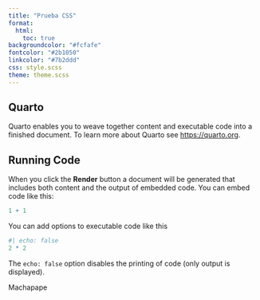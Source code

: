 ```yaml
---
title: "Prueba CSS"
format: 
  html:
    toc: true
backgroundcolor: "#fcfafe"
fontcolor: "#2b1050"
linkcolor: "#7b2ddd"
css: style.scss
theme: theme.scss
---
```


## Quarto

Quarto enables you to weave together content and executable code into a finished document. To learn more about Quarto see <https://quarto.org>.

## Running Code

When you click the **Render** button a document will be generated that includes both content and the output of embedded code. You can embed code like this:

```r
1 + 1
```

You can add options to executable code like this 

```r
#| echo: false
2 * 2
```

The `echo: false` option disables the printing of code (only output is displayed).

[Machapape]{.highlighted}
